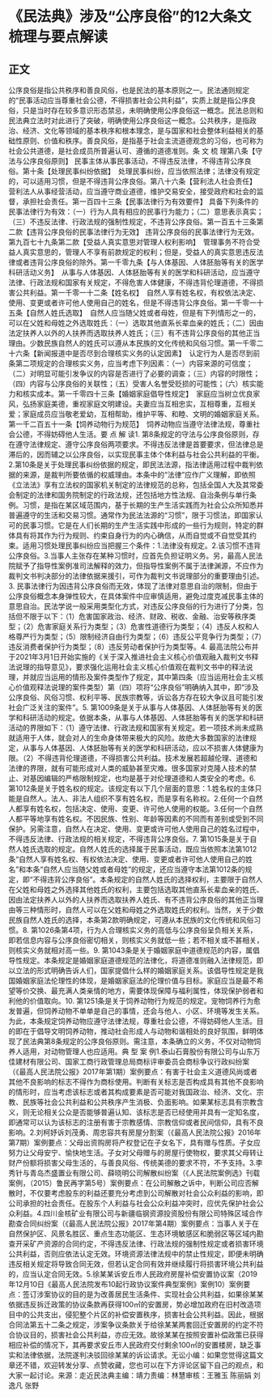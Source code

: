 # 《民法典》涉及“公序良俗”的12大条文梳理与要点解读
## 正文
公序良俗是指公共秩序和善良风俗，也是民法的基本原则之一。民法通则规定的“民事活动应当尊重社会公德，不得损害社会公共利益”，实质上就是指公序良俗，只是当时存在较多意识形态禁忌，未明确使用公序良俗这一概念。民法总则和民法典立法时对此进行了突破，明确使用公序良俗这一概念。公共秩序，是指政治、经济、文化等领域的基本秩序和根本理念，是与国家和社会整体利益相关的基础性原则、价值和秩序。善良风俗，是指基于社会主流道德观念的习俗，也可称为社会公共道德，是社会成员所普遍认可、遵循的道德准则。条 文 梳 理第八条【守法与公序良俗原则】  民事主体从事民事活动，不得违反法律，不得违背公序良俗。第十条【处理民事纠纷依据】 处理民事纠纷，应当依照法律；法律没有规定的，可以适用习惯，但是不得违背公序良俗。第八十六条【营利法人社会责任】 营利法人从事经营活动，应当遵守商业道德，维护交易安全，接受政府和社会的监督，承担社会责任。第一百四十三条【民事法律行为有效要件】  具备下列条件的民事法律行为有效：（一）行为人具有相应的民事行为能力；（二）意思表示真实；（三）不违反法律、行政法规的强制性规定，不违背公序良俗。第一百五十三条第二款【违背公序良俗的民事法律行为无效】  违背公序良俗的民事法律行为无效。第九百七十九条第二款【受益人真实意思对管理人权利影响】 管理事务不符合受益人真实意思的，管理人不享有前款规定的权利；但是，受益人的真实意思违反法律或者违背公序良俗的除外。第一千零九条【与人体基因、人体胚胎等有关的医学科研活动义务】 从事与人体基因、人体胚胎等有关的医学和科研活动，应当遵守法律、行政法规和国家有关规定，不得危害人体健康，不得违背伦理道德，不得损害公共利益。第一千零一十二条【姓名权】 自然人享有姓名权，有权依法决定、使用、变更或者许可他人使用自己的姓名，但是不得违背公序良俗。第一千零一十五条【自然人姓氏选取】 自然人应当随父姓或者母姓，但是有下列情形之一的，可以在父姓和母姓之外选取姓氏：（一）选取其他直系长辈血亲的姓氏；（二）因由法定扶养人以外的人扶养而选取扶养人姓氏；（三）有不违背公序良俗的其他正当理由。少数民族自然人的姓氏可以遵从本民族的文化传统和风俗习惯。第一千零二十六条【新闻报道中是否尽到合理核实义务的认定因素】 认定行为人是否尽到前条第二项规定的合理核实义务，应当考虑下列因素：（一）内容来源的可信度；（二）对明显可能引发争议的内容是否进行了必要的调查；（三）内容的时限性；（四）内容与公序良俗的关联性；（五）受害人名誉受贬损的可能性；（六）核实能力和核实成本。第一千零四十三条【婚姻家庭倡导性规定】 家庭应当树立优良家风，弘扬家庭美德，重视家庭文明建设。夫妻应当互相忠实，互相尊重，互相关爱；家庭成员应当敬老爱幼，互相帮助，维护平等、和睦、文明的婚姻家庭关系。第一千二百五十一条【饲养动物行为规范】 饲养动物应当遵守法律法规，尊重社会公德，不得妨碍他人生活。要 点 解 读1. 第8条规定的守法与公序良俗原则，存在遵守法律规定、遵守公序良俗两项要求。不得违反法律是首要要求，但法律总是滞后的，因而辅之以公序良俗，以实现民事主体个体利益与社会公共利益的平衡。2.第10条是关于处理民事纠纷依据的规定，即民法法源，指法律适用过程中裁判依据的来源，是裁判所要依循的权威理由。本条中的“法律”应作广义理解，即依照《立法法》享有立法权的国家机关制定的法律规范的总称，包括全国人大及其常委会制定的法律和国务院制定的行政法规，还包括地方性法规、自治条例与单行条例。习惯，是指在某区域范围内，基于长期的生产生活实践而为社会公众所知悉并普遍遵守的生活和交易习惯。通常作为民法法源的“习惯”，限于习惯法，即国家认可的民事习惯。它是在人们长期的生产生活实践中形成的一些行为规则，特定的群体具有将其作为行为规则、约束自身行为的内心确信，从而自觉或不自觉受其约束。适用习惯处理民事纠纷应当把握三个条件：1.法律没有规定。2.该习惯不违背公序良俗。3.当事人主张存在某种习惯时，应首先负担证明义务。另，最高人民法院赋予了指导性案例准司法解释的效力，但指导性案例不属于法律渊源，不应作为裁判文书判决部分的法律依据来援引，可作为裁判文书说理部分的重要理由引述。3. 民事法律行为因违背公序良俗而无效，体现了法律对意思自治的限制，但由于公序良俗概念本身弹性较大，在具体案件中应审慎适用，避免过度克减民事主体的意思自治。民法学说一般采用类型化方式，对违反公序良俗的行为进行了分类，包括但不限于以下：（1）危害国家政治、经济、财政、税收、金融、治安等秩序类型；（2）危害家庭关系行为类型；（3）危害性道德行为类型；（4）违反人权和人格尊严行为类型；（5）限制经济自由行为类型；（6）违反公平竞争行为类型；（7）违反消费者保护行为类型；（8）违反劳动者保护行为类型等。4. 最高法院公布并于2021年3月1日开始实施的《关于深入推进社会主义核心价值观融入裁判文书释法说理的指导意见》，要求强化运用社会主义核心价值观在裁判文书中的释法说理，并就应当运用的情形及案件类型作了规定，其中第四条（应当运用社会主义核心价值观释法说理的案件类型）第（四）项将“公序良俗”明确纳入其中，即“涉及公序良俗、风俗习惯、权利平等、民族宗教等，诉讼各方存在较大争议且可能引发社会广泛关注的案件”。5. 第1009条是关于从事与人体基因、人体胚胎等有关的医学和科研活动的规定。依据本条，从事与人体基因、人体胚胎等有关的医学和科研活动的界限如下：（1）遵守法律、行政法规和国家有关规定。若一项技术尚未成熟就适用于人体，就会对人的生命身体带来极大的风险。故绝大多数国家的法律规定，从事与人体基因、人体胚胎等有关的医学和科研活动，应以不损害人体健康为限。（2）不得违背伦理道德，不得损害公共利益。技术发展若超越伦理、道德和法律的界限，就有可能形成对人类的威胁甚至灾难。很多国家对克隆人技术的禁止、对基因编辑的严格限制规定，也均是基于对伦理道德和人类安全的考虑。6. 第1012条是关于姓名权的规定。该规定有以下几个层面的意思：1.姓名权的主体只能是自然人。法人、非法人组织不享有姓名权，而是享有名称权。2.任何一个自然人都享有姓名权，包括决定、使用、变更、许可他人使用的权能。3.任何一个自然人都平等地享有姓名权。不因民族、性别、年龄等因素的不同而有差别或受到不同保护。另需注意，自然人在决定、使用、变更或许可他人使用自己的姓名过程中，不得违反法律、行政法规的相关规定，不得违背公序良俗。7. 第1015条是关于自然人姓氏选取的规定。自然人姓氏的选择属于民事活动，既应当依照本法第1012条“自然人享有姓名权、有权依法决定、使用、变更或者许可他人使用自己的姓名”和本条“自然人应当随父姓或者母姓”的规定，还应当遵守本法第1012条的规定，即“不得违背公序良俗”。本条规定的自然人姓氏的选择权利，主要限于自然人在父姓和母姓之外选择其他姓氏的权利，主要包括选取其他直系长辈血亲的姓氏、因由法定扶养人以外的人扶养而选取扶养人姓氏、有不违背公序良俗的其他正当理由等三种情形时，自然人可以在父姓和母姓之外选取姓氏的权利。当然，关于少数民族自然人姓氏的选择，本条第2款明确规定，可遵从本民族的文化传统和风俗习惯。8. 第1026条第4项，行为人合理核实义务的高低与公序良俗呈负相关关系，即若信息内容与公序良俗密切相关，则核实义务就低一些；若不相关或不甚相关，则核实义务就相对高一些。9. 第1043条是关于婚姻家庭中道德规范的内容，属倡导性规定。本条规定是婚姻家庭道德规范的法律化，将道德准则融入法律规范，即以立法的形式明确告诉人们，国家提倡什么样的婚姻家庭关系。该倡导性规定是我国婚姻家庭法伦理性的体现，是婚姻家庭法的伦理价值与目标。家庭应当是最不希望等价交换、最充满人类亲情的地方，需要体现保障与福利属性，体现保护弱者和利他的价值取向。10. 第1251条是关于饲养动物行为规范的规定。宠物饲养行为愈发普遍，但饲养动物不单单是自己的事情，还会与他人、小区、环境等发生关系。为此，本条规定饲养动物应遵守法律法规，尊重社会公德，不得妨碍他人生活。目的即在于倡导文明饲养动物，推动社会形成人与动物和谐相处的良好氛围，鲜明体现了民法典第8条规定的公序良俗原则。需注意，本条确立的义务，不仅对动物饲养人适用，对动物管理人也应适用。典 型 案 例1.泰山石膏股份有限公司与山东万佳建材有限公司、国家工商行政管理总局商标评审委员会商标争议行政纠纷案（《最高人民法院公报》2017年第1期）案例要点：有害于社会主义道德风尚或者其他不良影响的标志不得作为商标使用。判断有关标志是否构成具有其他不良影响的情形时，应当考虑该标志或者其构成要素是否可能对我国政治、经济、文化、宗教、民族等社会公共利益和公共秩序产生消极、负面影响。如果某标志具有宗教含义，则无论相关公众是否能够普遍认知、该标志是否已经使用并具有一定知名度，即通常可以认为该标志的注册有害于宗教感情、宗教信仰或者民间信仰，具有不良影响。2.刘柯妤诉刘茂勇、周忠容共有房屋分割案（《最高人民法院公报》2016年第7期）案例要点：父母出资购房将产权登记在子女名下，具有赠与性质。子女应努力让父母安宁、愉快地生活。子女对父母赠与的房屋行使物权，要求其父母转让财产份额将损害父母生活的，与善良风俗、传统美德的要求不符，不予支持。3.李秀针与青岛杰盛置业有限公司、薛晓明公司解散纠纷案（《人民法院案例选》刊载案例，（2015）鲁民再字第5号）案例要点：在公司解散之诉中，判断公司应否解散时，不仅要考虑股东的利益还要充分考虑到公司解散对社会公众利益的影响，即公司承担的社会责任。在股东个人利益与社会公众利益冲突时，应优先保护社会公众利益。4.四川金核矿业有限公司与新疆临钢资源投资股份有限公司特殊区域合作勘查合同纠纷案（《最高人民法院公报》2017年第4期）案例要点：当事人关于在自然保护区、风景名胜区、重点生态功能区、生态环境敏感区和脆弱区等区域内勘查开采矿产资源的合同约定，不得违反法律、行政法规的强制性规定或者损害环境公共利益，否则应依法认定无效。环境资源法律法规中的禁止性规定，即便未明确违反相关规定将导致合同无效，但若认定合同有效并继续履行将损害环境公共利益的，应当认定合同无效。5.徐某某诉安丘市人民政府房屋补偿安置协议案（2019年12月10日《最高人民法院发布10起行政协议案件典型案例》案例10）案例要点：签订涉案协议的目的是为改善居民生活条件、实现社会公共利益，如果徐某某依据违反拆迁政策的协议条款再获得100㎡的安置房，势必增加政府在旧村改造项目中的公共支出，侵犯整个片区的补偿安置秩序，损害社会公共利益。因此，根据合同法第五十二条之规定，涉案争议条款关于给徐某某两套回迁安置房的约定不符合协议目的，损害社会公共利益，亦应无效。故徐某某在按照安置补偿政策已获得相应补偿的情况下，其再要求安丘市人民政府交付剩余100㎡的安置楼房，缺乏事实和法律依据，法院遂判决驳回徐某某的诉讼请求。无讼小编：如果您觉得这篇文章还不错，欢迎转发分享、点赞收藏，您也可以在下方评论区留下自己的观点，和大家一起讨论。来源：走近民法典主编：靖力责编：林慧审核：王雅玉 陈丽娟 刘逸凡 张野